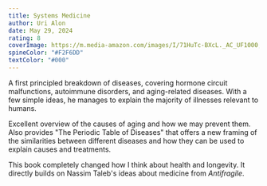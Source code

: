 ```yaml
---
title: Systems Medicine
author: Uri Alon
date: May 29, 2024
rating: 8
coverImage: https://m.media-amazon.com/images/I/71HuTc-BXcL._AC_UF1000,1000_QL80_.jpg
spineColor: "#F2F6DD"
textColor: "#000"
---
```


A first principled breakdown of diseases, covering hormone circuit malfunctions, autoimmune disorders, and aging-related diseases. With a few simple ideas, he manages to explain the majority of illnesses relevant to humans.

Excellent overview of the causes of aging and how we may prevent them. Also provides "The Periodic Table of Diseases" that offers a new framing of the similarities between different diseases and how they can be used to explain causes and treatments.

This book completely changed how I think about health and longevity. It directly builds on Nassim Taleb's ideas about medicine from _Antifragile_.

